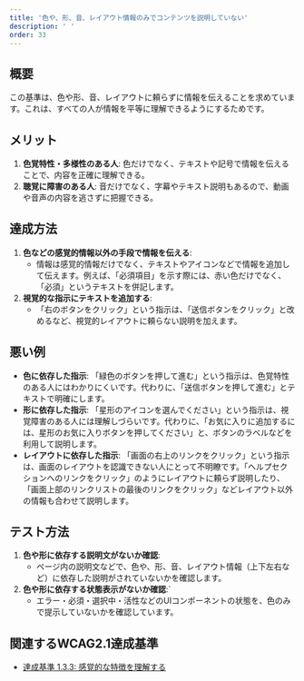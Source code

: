 ```yaml
---
title: '色や、形、音、レイアウト情報のみでコンテンツを説明していない'
description: ' '
order: 33
---
```


## 概要
この基準は、色や形、音、レイアウトに頼らずに情報を伝えることを求めています。これは、すべての人が情報を平等に理解できるようにするためです。

## メリット
1. **色覚特性・多様性のある人**: 色だけでなく、テキストや記号で情報を伝えることで、内容を正確に理解できる。
2. **聴覚に障害のある人**: 音だけでなく、字幕やテキスト説明もあるので、動画や音声の内容を逃さずに把握できる。

## 達成方法
1. **色などの感覚的情報以外の手段で情報を伝える**:
    - 情報は感覚的情報だけでなく、テキストやアイコンなどで情報を追加して伝えます。例えば、「必須項目」を示す際には、赤い色だけでなく、「必須」というテキストを併記します。
2. **視覚的な指示にテキストを追加する**:
    - 「右のボタンをクリック」という指示は、「送信ボタンをクリック」と改めるなど、視覚的レイアウトに頼らない説明を加えます。

## 悪い例
- **色に依存した指示**: 「緑色のボタンを押して進む」という指示は、色覚特性のある人にはわかりにくいです。代わりに、「送信ボタンを押して進む」とテキストで明確にします。
- **形に依存した指示**: 「星形のアイコンを選んでください」という指示は、視覚障害のある人には理解しづらいです。代わりに、「お気に入りに追加するには、星形のお気に入りボタンを押してください」と、ボタンのラベルなどを利用して説明します。
- **レイアウトに依存した指示**: 「画面の右上のリンクをクリック」という指示は、画面のレイアウトを認識できない人にとって不明瞭です。「ヘルプセクションへのリンクをクリック」のようにレイアウトに頼らず説明したり、「画面上部のリンクリストの最後のリンクをクリック」などレイアウト以外の情報も合わせて説明します。

## テスト方法
1. **色や形に依存する説明文がないか確認**:
    - ページ内の説明文などで、色や、形、音、レイアウト情報（上下左右など）に依存した説明がされていないかを確認します。
1. **色や形に依存する状態表示がないか確認**:`
    - エラー・必須・選択中・活性などのUIコンポーネントの状態を、色のみで提示していないかを確認しています。

## 関連するWCAG2.1達成基準
- [達成基準 1.3.3: 感覚的な特徴を理解する](https://waic.jp/translations/WCAG21/Understanding/sensory-characteristics.html)
